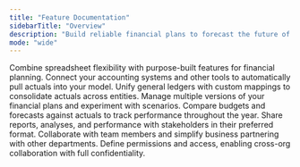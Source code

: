 ```yaml
---
title: "Feature Documentation"
sidebarTitle: "Overview"
description: "Build reliable financial plans to forecast the future of your business."
mode: "wide"
---
```


<CardGroup cols={2}>
  <Card title="Modeling" icon="function" href="/documentation/features/modeling/components">
    Combine spreadsheet flexibility with purpose-built features for financial planning.
  </Card>

  <Card title="Integrations" icon="database" href="/integrations/accounting/overview">
    Connect your accounting systems and other tools to automatically pull actuals into your model.
  </Card>

  <Card title="Consolidation" icon="sitemap" href="/documentation/features/modeling/consolidation/splits">
    Unify general ledgers with custom mappings to consolidate actuals across entities.
  </Card>

  <Card title="Version control" icon="code-branch" href="/documentation/features/modeling/version-control">
    Manage multiple versions of your financial plans and experiment with scenarios.
  </Card>

  <Card title="Variance analysis" icon="plus-minus" href="/documentation/features/modeling/variance-analysis/three-column-report">
    Compare budgets and forecasts against actuals to track performance throughout the year.
  </Card>

  <Card title="Reporting" icon="chart-line" href="/documentation/features/modeling/reporting/charts">
    Share reports, analyses, and performance with stakeholders in their preferred format.
  </Card>

  <Card title="Collaboration" icon="users" href="/documentation/features/modeling/collaboration/status-indicators">
    Collaborate with team members and simplify business partnering with other departments.
  </Card>

  <Card title="Confidentiality" icon="lock" href="/documentation/features/modeling/confidentiality/roles-permissions">
    Define permissions and access, enabling cross-org collaboration with full confidentiality.
  </Card>
</CardGroup>